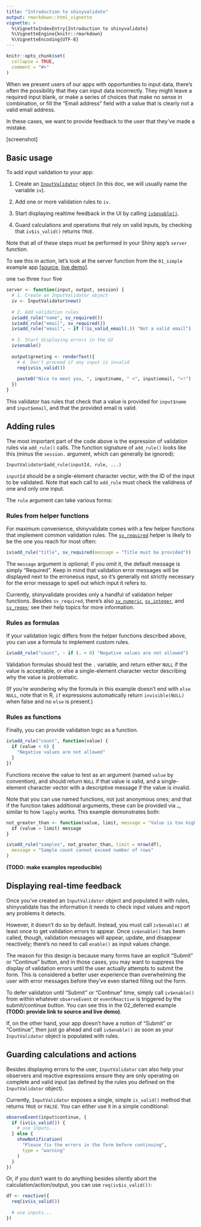```yaml
---
title: "Introduction to shinyvalidate"
output: rmarkdown::html_vignette
vignette: >
  %\VignetteIndexEntry{Introduction to shinyvalidate}
  %\VignetteEngine{knitr::rmarkdown}
  %\VignetteEncoding{UTF-8}
---
```


```r
knitr::opts_chunk$set(
  collapse = TRUE,
  comment = "#>"
)
```

When we present users of our apps with opportunities to input data, there's often the possibility that they can input data incorrectly. They might leave a required input blank, or make a series of choices that make no sense in combination, or fill the "Email address" field with a value that is clearly not a valid email address.

In these cases, we want to provide feedback to the user that they've made a mistake.

[screenshot]

## Basic usage

To add input validation to your app:

1.  Create an [`InputValidator`](https://jcheng5.github.io/shinyvalidate/reference/InputValidator.html) object (in this doc, we will usually name the variable `iv`).

2.  Add one or more validation rules to `iv`.

3.  Start displaying realtime feedback in the UI by calling [`iv$enable()`](https://jcheng5.github.io/shinyvalidate/reference/InputValidator.html#method-enable-).

4.  Guard calculations and operations that rely on valid inputs, by checking that `iv$is_valid()` returns `TRUE`.

Note that all of these steps must be performed in your Shiny app's `server` function.

To see this in action, let's look at the server function from the `01_simple` example app [[source](https://github.com/jcheng5/shinyvalidate/blob/master/inst/examples/01_simple/app.R), [live demo](javascript:alert(%22TODO%22);)].

one `two` three `four` five

``` .r
server <- function(input, output, session) {
  # 1. Create an InputValidator object
  iv <- InputValidator$new()
  
  # 2. Add validation rules
  iv$add_rule("name", sv_required())
  iv$add_rule("email", sv_required())
  iv$add_rule("email", ~ if (!is_valid_email(.)) "Not a valid email")
  
  # 3. Start displaying errors in the UI
  iv$enable()
  
  output$greeting <- renderText({
    # 4. Don't proceed if any input is invalid
    req(iv$is_valid())
    
    paste0("Nice to meet you, ", input$name, " <", input$email, ">!")
  })
}
```

This validator has rules that check that a value is provided for `input$name` and `input$email`, and that the provided email is valid.

## Adding rules

The most important part of the code above is the expression of validation rules via `add_rule()` calls. The function signature of `add_rule()` looks like this (minus the `session.` argument, which can generally be ignored):

    InputValidator$add_rule(inputId, rule, ...)

`inputId` should be a single-element character vector, with the ID of the input to be validated. Note that each call to `add_rule` must check the validness of one and only one input.

The `rule` argument can take various forms:

### Rules from helper functions

For maximum convenience, shinyvalidate comes with a few helper functions that implement common validation rules. The [`sv_required`](https://jcheng5.github.io/shinyvalidate/reference/sv_required.html) helper is likely to be the one you reach for most often:

``` .r
iv$add_rule("title", sv_required(message = "Title must be provided"))
```

The `message` argument is optional; if you omit it, the default message is simply "Required". Keep in mind that validation error messages will be displayed next to the erroneous input, so it's generally not strictly necessary for the error message to spell out which input it refers to.

Currently, shinyvalidate provides only a handful of validation helper functions. Besides `sv_required`, there's also [`sv_numeric`](https://jcheng5.github.io/shinyvalidate/reference/sv_numeric.html), [`sv_integer`](https://jcheng5.github.io/shinyvalidate/reference/sv_numeric.html), and [`sv_regex`](https://jcheng5.github.io/shinyvalidate/reference/sv_regex.html); see their help topics for more information.

### Rules as formulas

If your validation logic differs from the helper functions described above, you can use a formula to implement custom rules.

``` .r
iv$add_rule("count", ~ if (. < 0) "Negative values are not allowed")
```

Validation formulas should test the `.` variable, and return either `NULL` if the value is acceptable, or else a single-element character vector describing why the value is problematic.

(If you're wondering why the formula in this example doesn't end with `else NULL`, note that in R, `if` expressions automatically return `invisible(NULL)` when false and no `else` is present.)

### Rules as functions

Finally, you can provide validation logic as a function.

``` .r
iv$add_rule("count", function(value) {
  if (value < 0) {
    "Negative values are not allowed"
  }
})
```

Functions receive the value to test as an argument (named `value` by convention), and should return `NULL` if that value is valid, and a single-element character vector with a descriptive message if the value is invalid.

Note that you can use named functions, not just anonymous ones; and that if the function takes additional arguments, these can be provided via `…`, similar to how `lapply` works. This example demonstrates both:

``` .r
not_greater_than <- function(value, limit, message = "Value is too high") {
  if (value > limit) message
}

iv$add_rule("samples", not_greater_than, limit = nrow(df),
  message = "Sample count cannot exceed number of rows"
)
```

**(TODO: make examples reproducible)**

## Displaying real-time feedback

Once you've created an `InputValidator` object and populated it with rules, shinyvalidate has the information it needs to check input values and report any problems it detects.

However, it doesn't do so by default. Instead, you must call `iv$enable()` at least once to get validation errors to appear. Once `iv$enable()` has been called, though, validation messages will appear, update, and disappear reactively; there's no need to call `enable()` as input values change.

The reason for this design is because many forms have an explicit "Submit" or "Continue" button, and in those cases, you may want to suppress the display of validation errors until the user actually attempts to submit the form. This is considered a better user experience than overwhelming the user with error messages before they've even started filling out the form.

To defer validation until "Submit" or "Continue" time, simply call `iv$enable()` from within whatever `observeEvent` or `eventReactive` is triggered by the submit/continue button. You can see this in the 02\_deferred example **(TODO: provide link to source and live demo)**.

If, on the other hand, your app doesn't have a notion of "Submit" or "Continue", then just go ahead and call `iv$enable()` as soon as your `InputValidator` object is populated with rules.

## Guarding calculations and actions

Besides displaying errors to the user, `InputValidator` can also help your observers and reactive expressions ensure they are only operating on complete and valid input (as defined by the rules you defined on the `InputValidator` object).

Currently, `InputValidator` exposes a single, simple `is_valid()` method that returns `TRUE` or `FALSE`. You can either use it in a simple conditional:

``` .r
observeEvent(input$continue, {
  if (iv$is_valid()) {
    # use inputs...
  } else {
    showNotification(
      "Please fix the errors in the form before continuing",
      type = "warning"
    )
  }
})
```

Or, if you don't want to do anything besides silently abort the calculation/action/output, you can use `req(iv$is_valid())`:

``` .r
df <- reactive({
  req(iv$is_valid())
  
  # use inputs...
})
```

